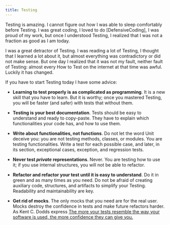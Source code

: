 ```yaml
---
title: Testing
---
```


Testing is amazing.
I cannot figure out how I was able to sleep comfortably before Testing.
I was great coding, I loved to do [DefensiveCoding], 
I was proud of my work, but once I understood Testing, 
I realized that I was not a fraction as good as I am today.

I was a great detractor of Testing. 
I was reading a lot of Testing, I thought that 
I learned a lot about it, but almost everything was 
contradictory or did not make sense. 
But one day I realized that it was not my fault, 
neither fault of Testing: almost every 
How to Test on the internet at that time was awful. 
Luckily it has changed.

If you have to start Testing today I have some advice:

- **Learning to test properly is as complicated as programming**. 
  It is a new skill that you have to learn. 
  But it is worthy; once you mastered Testing, 
  you will be faster (and safer) with tests that without them.

- **Testing is your best documentation**. 
  Tests should be easy to understand and ready to copy-paste. 
  They have to explain which functionalities your code has, and how to use them. 

- **Write about functionalities, not functions**. 
  Do not let the word Unit deceive you: you are not testing methods, 
  classes, or modules. You are testing functionalities. 
  Write a test for each possible case, and later, 
  in its section, exceptional cases, exception, and regression tests.

- **Never test _private_ representations**. 
  Never. You are testing how to use it; if you use internal structures, 
  you will not be able to refactor.

- **Refactor and refactor your test until it is easy to understand**. 
  Do it in green and as many times as you need. 
  Do not be afraid of creating auxiliary code, structures, 
  and artifacts to simplify your Testing. Readability and maintainability are key.

- **Get rid of mocks**. 
  The only mocks that you need are for the real user. 
  Mocks destroy the confidence in tests and make future refactors harder. 
  As Kent C. Dodds express 
  [The more your tests resemble the way your software is used, the more confidence they can give you.](https://twitter.com/kentcdodds/status/977018512689455106)